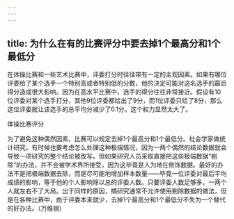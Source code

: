 ```yaml
---
---
---
```

title: 为什么在有的比赛评分中要去掉1个最高分和1个最低分
---






在体操比赛和一些艺术比赛中，评委打分时往往带有一定的主观因素。如果有哪位评委给了某个选手一个特别高或者特别低的分数，他的决定可能对这名选手的最后得分造成很大影响。因为在高水平比赛中，选手的得分往往非常接近。假设有10位评委对某个选手打分，其他9位评委都给出了9分，而1位评委只给了8分，那么这位评委就让该选手的总平均分减少了0.1分。这个权力显然太大了。

体操比赛评分



为了避免这种偶然因素，比赛可以规定去掉1个最高分和1个最低分。社会学家做统计研究，有时候也要考虑怎么处理这种极端情况，因为一两个偶然的结论数据就会导致一项研究的整个结论被改写。但如果研究人员采取直接把这些极端数据“剔除”的办法，并不会被学术界所接受，因为这毕竟是人为地在修饰数据。最好的办法不是把极端数据去除，而是尽可能地增加样本数量——毕竟一位评委对最后平均成绩的影响，等于他的个人影响除以总的评委人数。只要评委人数足够多，一两个人就左右不了大局。出于同样的原因，搞研究通常不允许使用剔除数据的做法，但是在各种比赛中，由于评委本来就少，去掉1个最高分和1个最低分不失为一个替代的好办法。（万维钢）